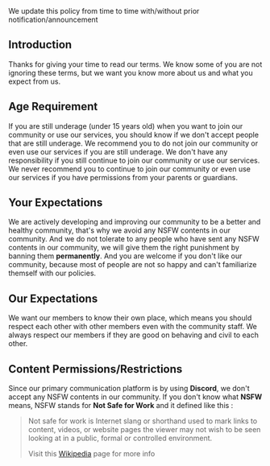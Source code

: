 
<Callout type="info" emoji="ℹ️">
    We update this policy from time to time with/without prior notification/announcement
</Callout>

## Introduction
Thanks for giving your time to read our terms. We know some of you are not ignoring these terms, but we want you know more about us and what you expect from us.

## Age Requirement
If you are still underage (under 15 years old) when you want to join our community or use our services, you should know if we don't accept people that are still underage.
We recommend you to do not join our community or even use our services if you are still underage. We don't have any responsibility if you still continue to join our community or use our services.
We never recommend you to continue to join our community or even use our services if you have permissions from your parents or guardians.

## Your Expectations
We are actively developing and improving our community to be a better and healthy community, that's why we avoid any NSFW contents in our community.
And we do not tolerate to any people who have sent any NSFW contents in our community, we will give them the right punishment by banning them **permanently**.
And you are welcome if you don't like our community, because most of people are not so happy and can't familiarize themself with our policies.

## Our Expectations
We want our members to know their own place, which means you should respect each other with other members even with the community staff. We always respect our members if they are good on behaving and civil to each other.

## Content Permissions/Restrictions
Since our primary communication platform is by using **Discord**, we don't accept any NSFW contents in our community. If you don't know what **NSFW** means, NSFW stands for **Not Safe for Work** and it defined like this : 

> Not safe for work is Internet slang or shorthand used to mark links to content, videos, or website pages the viewer may not wish to be seen looking at in a public, formal or controlled environment.
>
> Visit this [Wikipedia](https://en.wikipedia.org/wiki/Not_safe_for_work) page for more info
